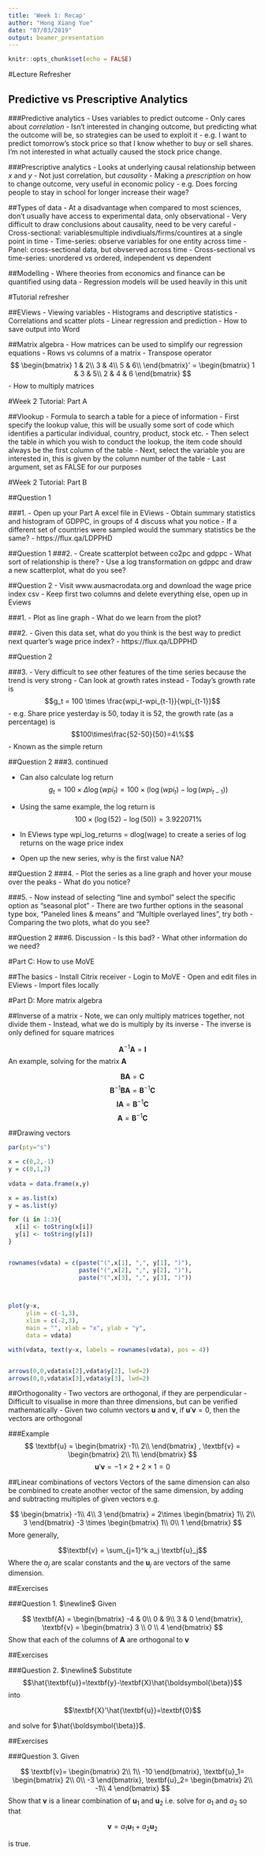```yaml
---
title: 'Week 1: Recap'
author: "Hong Xiang Yue"
date: "07/03/2019"
output: beamer_presentation
---
```


```r
knitr::opts_chunk$set(echo = FALSE)
```
#Lecture Refresher

## Predictive vs Prescriptive Analytics

###Predictive analytics
- Uses variables to predict outcome
- Only cares about $\textit{correlation}$ 
- Isn't interested in changing outcome, but predicting what the outcome will be, so strategies can be used to exploit it
- e.g. I want to predict tomorrow's stock price so that I know whether to buy or sell shares. I'm not interested in what actually caused the stock price change.

###Prescriptive analytics
- Looks at underlying causal relationship between $x$ and $y$
- Not just correlation, but $\textit{causality}$
- Making a $\textit{prescription}$ on how to change outcome, very useful in economic policy 
- e.g. Does forcing people to stay in school for longer increase their wage?


##Types of data
- At a disadvantage when compared to most sciences, don't usually have access to experimental data, only observational
- Very difficult to draw conclusions about causality, need to be very careful
- Cross-sectional: variablesmultiple indivdiuals/firms/countires at a single point in time
- Time-series: observe variables for one entity across time
- Panel: cross-sectional data, but obvserved across time
- Cross-sectional vs time-series: unordered vs ordered, independent vs dependent

##Modelling
- Where theories from economics and finance can be quantified using data
- Regression models will be used heavily in this unit

#Tutorial refresher

##EViews
- Viewing variables
- Histograms and descriptive statistics 
- Correlations and scatter plots
- Linear regression and prediction
- How to save output into Word

##Matrix algebra
- How matrices can be used to simplify our regression equations
- Rows vs columns of a matrix
- Transpose operator
$$
\begin{bmatrix}
1 & 2\\
3 & 4\\
5 & 6\\
\end{bmatrix}'
=
\begin{bmatrix}
1 & 3 & 5\\
2 & 4 & 6
\end{bmatrix}
$$
- How to multiply matrices

#Week 2 Tutorial: Part A

##Vlookup
- Formula to search a table for a piece of information 
- First specify the lookup value, this will be usually some sort of code which identifies a particular individual, country, product, stock etc.
- Then select the table in which you wish to conduct the lookup, the item code should always be the first column of the table
- Next, select the variable you are interested in, this is given by the column number of the table
- Last argument, set as FALSE for our purposes

#Week 2 Tutorial: Part B

##Question 1

###1. 
- Open up your Part A excel file in EViews
- Obtain summary statistics and histogram of GDPPC, in groups of 4 discuss what you notice
- If a different set of countries were sampled would the summary statistics be the same? 
- https://flux.qa/LDPPHD


##Question 1
###2. 
- Create scatterplot between co2pc and gdppc
- What sort of relationship is there?
- Use a log transformation on gdppc and draw a new scatterplot, what do you see?

##Question 2
- Visit www.ausmacrodata.org and download the wage price index csv
- Keep first two columns and delete everything else, open up in Eviews

###1. 
- Plot as line graph
- What do we learn from the plot?

###2. 
- Given this data set, what do you think is the best way to predict next quarter's wage price index?
- https://flux.qa/LDPPHD


##Question 2

###3.
- Very difficult to see other features of the time series because the trend is very strong
- Can look at growth rates instead
- Today's growth rate is 
$$g_t = 100 \times \frac{wpi_t-wpi_{t-1}}{wpi_{t-1}}$$
- e.g. Share price yesterday is 50, today it is 52, the growth rate (as a percentage) is 
$$100\times\frac{52-50}{50}=4\%$$
- Known as the simple return

##Question 2
###3. continued

- Can also calculate log return 
$$g_t =100 \times\Delta \log(wpi_t) =  100\times(\log(wpi_t)-\log(wpi_{t-1}))$$
- Using the same example, the log return is 
$$100\times(\log(52)-\log(50))=3.922071\%$$

- In EViews type wpi_log_returns = dlog(wage) to create a series of log returns on the wage price index
- Open up the new series, why is the first value NA?

##Question 2
###4. 
- Plot the series as a line graph and hover your mouse over the peaks
- What do you notice?

###5.
- Now instead of selecting "line and symbol" select the specific option as "seasonal plot"
- There are two further options in the seasonal type box, "Paneled lines & means" and "Multiple overlayed lines", try both
- Comparing the two plots, what do you see?

##Question 2
###6. Discussion
- Is this bad?
- What other information do we need?

#Part C: How to use MoVE

##The basics
- Install Citrix receiver
- Login to MoVE
- Open and edit files in EViews
- Import files locally

#Part D: More matrix algebra

##Inverse of a matrix
- Note, we can only multiply matrices together, not divide them
- Instead, what we do is multiply by its inverse
- The inverse is only defined for square matrices

$$\textbf{A}^{-1}\textbf{A}=\textbf{I}$$
An example, solving for the matrix $\textbf{A}$

$$\textbf{BA}=\textbf{C}$$
$$\textbf{B}^{-1}\textbf{BA}=\textbf{B}^{-1}\textbf{C}$$
$$\textbf{I}\textbf{A}=\textbf{B}^{-1}\textbf{C}$$
$$\textbf{A}=\textbf{B}^{-1}\textbf{C}$$

##Drawing vectors
```r
par(pty="s")

x = c(0,2,-1)
y = c(0,1,2)
      
vdata = data.frame(x,y)

x = as.list(x)
y = as.list(y)

for (i in 1:3){
  x[i] <- toString(x[i])
  y[i] <- toString(y[i])
}


rownames(vdata) = c(paste("(",x[1], ",", y[1], ")"),
                    paste("(",x[2], ",", y[2], ")"),
                    paste("(",x[3], ",", y[3], ")"))
                    


plot(y~x, 
     ylim = c(-1,3),
     xlim = c(-2,3),
     main = "", xlab = "x", ylab = "y",
     data = vdata)

with(vdata, text(y~x, labels = rownames(vdata), pos = 4))


arrows(0,0,vdata$x[2],vdata$y[2], lwd=2)
arrows(0,0,vdata$x[3],vdata$y[3], lwd=2)
```

##Orthogonality 
- Two vectors are orthogonal, if they are perpendicular
- Difficult to visualise in more than three dimensions, but can be verified mathematically 
- Given two column vectors $\textbf{u}$ and $\textbf{v}$, if $\textbf{u}'\textbf{v} = 0$, then the vectors are orthogonal

###Example
$$
\textbf{u} =
\begin{bmatrix}
-1\\
2\\
\end{bmatrix}
,
\textbf{v} =
\begin{bmatrix}
2\\
1\\
\end{bmatrix}
$$
$$\textbf{u}'\textbf{v} = -1\times2 + 2\times 1 = 0$$

##Linear combinations of vectors
Vectors of the same dimension can also be combined to create another vector of the same dimension, by adding and subtracting multiples of given vectors e.g.

$$
\begin{bmatrix}
-1\\
4\\
3
\end{bmatrix}
=
2\times
\begin{bmatrix}
1\\
2\\
3
\end{bmatrix}
-3
\times
\begin{bmatrix}
1\\
0\\
1
\end{bmatrix}
$$
More generally, 

$$\textbf{v} = \sum_{j=1}^k a_j \textbf{u}_j$$
Where the $a_j$ are scalar constants and the $\textbf{u}_j$ are vectors of the same dimension.

##Exercises

###Question 1.
$\newline$
Given 

$$
\textbf{A}
=
\begin{bmatrix}
-4 & 0\\
0 & 9\\
3 & 0 
\end{bmatrix}, 
\textbf{v}
=
\begin{bmatrix}
3 \\
0 \\
4
\end{bmatrix}
$$
Show that each of the columns of $\textbf{A}$ are orthogonal to $\textbf{v}$

##Exercises

###Question 2.
$\newline$
Substitute
$$\hat{\textbf{u}}=\textbf{y}-\textbf{X}\hat{\boldsymbol{\beta}}$$
into 

$$\textbf{X}'\hat{\textbf{u}}=\textbf{0}$$

and solve for $\hat{\boldsymbol{\beta}}$.

##Exercises

###Question 3.
Given 

$$
\textbf{v}=
\begin{bmatrix}
2\\
1\\
-10
\end{bmatrix},
\textbf{u}_1=
\begin{bmatrix}
2\\
0\\
-3
\end{bmatrix},
\textbf{u}_2=
\begin{bmatrix}
2\\
-1\\
4
\end{bmatrix}
$$
Show that $\textbf{v}$ is a linear combination of $\textbf{u}_1$ and $\textbf{u}_2$ i.e. solve for $a_1$ and $a_2$ so that 

$$\textbf{v} =  a_1\textbf{u}_1+a_2\textbf{u}_2$$

is true.
